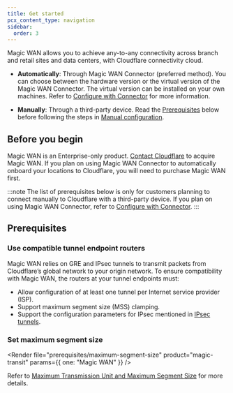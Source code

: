 ```yaml
---
title: Get started
pcx_content_type: navigation
sidebar:
  order: 3
---
```



Magic WAN allows you to achieve any-to-any connectivity across branch and retail sites and data centers, with Cloudflare connectivity cloud.

<Card icon="setting" title="Magic WAN set up options">

- **Automatically**: Through Magic WAN Connector (preferred method). You can
  choose between the hardware version or the virtual version of the Magic WAN
  Connector. The virtual version can be installed on your own machines. Refer to
  [Configure with Connector](/magic-wan/configuration/connector/) for more
  information.

- **Manually**: Through a third-party device. Read the
  [Prerequisites](#prerequisites) below before following the steps in [Manual
  configuration](/magic-wan/configuration/manually/).

</Card>

## Before you begin

Magic WAN is an Enterprise-only product. [Contact Cloudflare](https://www.cloudflare.com/magic-wan/) to acquire Magic WAN. If you plan on using Magic WAN Connector to automatically onboard your locations to Cloudflare, you will need to purchase Magic WAN first.

:::note
The list of prerequisites below is only for customers planning to connect manually to Cloudflare with a third-party device. If you plan on using Magic WAN Connector, refer to [Configure with Connector](/magic-wan/configuration/connector/).
:::

## Prerequisites

### Use compatible tunnel endpoint routers

Magic WAN relies on <GlossaryTooltip term="GRE tunnel" link="/magic-wan/reference/tunnels/">GRE</GlossaryTooltip> and <GlossaryTooltip term="IPsec tunnel" link="/magic-wan/reference/tunnels/#ipsec-tunnels">IPsec tunnels</GlossaryTooltip> to transmit packets from Cloudflare’s global network to your origin network. To ensure compatibility with Magic WAN, the routers at your tunnel endpoints must:

- Allow configuration of at least one tunnel per Internet service provider (ISP).
- Support <GlossaryTooltip term="maximum segment size (MSS)">maximum segment size (MSS)</GlossaryTooltip> clamping.
- Support the configuration parameters for IPsec mentioned in [IPsec tunnels](/magic-wan/reference/tunnels/#supported-configuration-parameters).

### Set maximum segment size

<Render
	file="prerequisites/maximum-segment-size"
	product="magic-transit"
	params={{ one: "Magic WAN" }}
/>

Refer to [Maximum Transmission Unit and Maximum Segment Size](/magic-wan/reference/mtu-mss/) for more details.

<Render
	file="prerequisites/router-vendor-guidelines-mss-settings-origin"
	product="magic-transit"
/>
